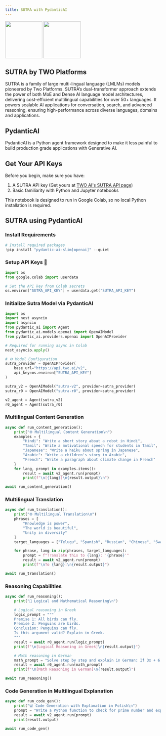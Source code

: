 ```yaml
---
title: SUTRA with PydanticAI
---
```


<div style={{ display: "flex", alignItems: "center", gap: "40px" }}>
  <img src="/sutra.png" width="120" style={{borderRadius: '30px'}} />
  <img
    src="https://images.lumacdn.com/cdn-cgi/image/format=auto,fit=cover,dpr=2,background=white,quality=75,width=400,height=400/event-covers/7b/af750bca-5957-41ca-9c6f-c47553f4ff2d.png"
    width="120"
    style={{borderRadius: '30px'}}
  />
</div>

## SUTRA by TWO Platforms

SUTRA is a family of large multi-lingual language (LMLMs) models pioneered
by Two Platforms. SUTRA’s dual-transformer approach extends the power of
both MoE and Dense AI language model architectures, delivering
cost-efficient multilingual capabilities for over 50+ languages. It powers
scalable AI applications for conversation, search, and advanced reasoning,
ensuring high-performance across diverse languages, domains and
applications.

## PydanticAI

PydanticAI is a Python agent framework designed to make it less painful to
build production grade applications with Generative AI.

## Get Your API Keys

Before you begin, make sure you have:

1.  A SUTRA API key (Get yours at [TWO AI's SUTRA API
    page](https://www.two.ai/sutra/api))
2.  Basic familiarity with Python and Jupyter notebooks

This notebook is designed to run in Google Colab, so no local Python
installation is required.

## SUTRA using PydanticAI

### Install Requirements

```python
# Install required packages
!pip install "pydantic-ai-slim[openai]" --quiet
```

### Setup API Keys 🔑

```python
import os
from google.colab import userdata

# Set the API key from Colab secrets
os.environ["SUTRA_API_KEY"] = userdata.get("SUTRA_API_KEY")
```

### Initialize Sutra Model via **PydanticAI**

```python
import os
import nest_asyncio
import asyncio
from pydantic_ai import Agent
from pydantic_ai.models.openai import OpenAIModel
from pydantic_ai.providers.openai import OpenAIProvider

# Required for running async in Colab
nest_asyncio.apply()

# ⚙️ Model Configuration
sutra_provider = OpenAIProvider(
    base_url="https://api.two.ai/v2",
    api_key=os.environ["SUTRA_API_KEY"]
)

sutra_v2 = OpenAIModel("sutra-v2", provider=sutra_provider)
sutra_r0 = OpenAIModel("sutra-r0", provider=sutra_provider)

v2_agent = Agent(sutra_v2)
r0_agent = Agent(sutra_r0)
```

### Multilingual Content Generation

```python
async def run_content_generation():
    print("🌐 Multilingual Content Generation\n")
    examples = {
        "Hindi": "Write a short story about a robot in Hindi",
        "Tamil": "Write a motivational speech for students in Tamil",
        "Japanese": "Write a haiku about spring in Japanese",
        "Arabic": "Write a children's story in Arabic",
        "French": "Write a paragraph about climate change in French"
    }
    for lang, prompt in examples.items():
        result = await v2_agent.run(prompt)
        print(f"\n[{lang}]\n{result.output}\n")

await run_content_generation()
```

### Multilingual Translation

```python
async def run_translation():
    print("🌐 Multilingual Translation\n")
    phrases = [
        "Knowledge is power",
        "The world is beautiful",
        "Unity in diversity"
    ]
    target_languages = ["Telugu", "Spanish", "Russian", "Chinese", "Swahili"]

    for phrase, lang in zip(phrases, target_languages):
        prompt = f"Translate this to {lang}: '{phrase}'"
        result = await v2_agent.run(prompt)
        print(f"\nTo {lang}:\n{result.output}")

await run_translation()
```

### Reasoning Capabilities

```python
async def run_reasoning():
    print("🧠 Logical and Mathematical Reasoning\n")

    # Logical reasoning in Greek
    logic_prompt = """
    Premise 1: All birds can fly.
    Premise 2: Penguins are birds.
    Conclusion: Penguins can fly.
    Is this argument valid? Explain in Greek.
    """
    result = await r0_agent.run(logic_prompt)
    print(f"\n[Logical Reasoning in Greek]\n{result.output}")

    # Math reasoning in German
    math_prompt = "Solve step by step and explain in German: If 3x + 6 = 21, what is x?"
    result = await r0_agent.run(math_prompt)
    print(f"\n[Math Reasoning in German]\n{result.output}")

await run_reasoning()
```

### Code Generation in Multilingual Explanation

```python
async def run_code_gen():
    print("💻 Code Generation with Explanation in Polish\n")
    prompt = "Write a Python function to check for prime number and explain in Polish"
    result = await v2_agent.run(prompt)
    print(result.output)

await run_code_gen()
```
